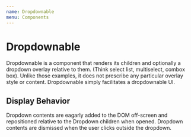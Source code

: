 ```yaml
---
name: Dropdownable
menu: Components
---
```


# Dropdownable

Dropdownable is a component that renders its children and optionally a dropdown overlay relative to them. (Think select list, multiselect, combox box). Unlike those examples, it does not prescribe any particular overlay style or content. Dropdownable simply facilitates a dropdownable UI.

## Display Behavior

Dropdown contents are eagarly added to the DOM off-screen and repositioned relative to the Dropdown children when opened. Dropdown contents are dismissed when the user clicks outside the dropdown.
